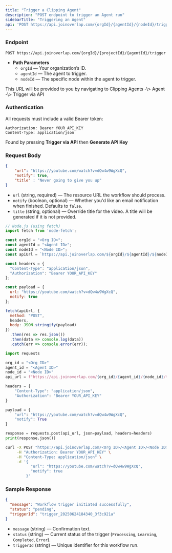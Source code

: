 ```yaml
---
title: "Trigger a Clipping Agent"
description: "POST endpoint to trigger an Agent run"
sidebarTitle: "Triggering an Agent"
api: 'POST https://api.joinoverlap.com/{orgId}/{agentId}/{nodeId}/trigger'
---
```


### Endpoint

```http
POST https://api.joinoverlap.com/{orgId}/{projectId}/{agentId}/trigger
```

- **Path Parameters**
  - `orgId` — Your organization’s ID.
  - `agentId` — The agent to trigger.
  - `nodeId` — The specific node within the agent to trigger.

<Info>
  This URL will be provided to you by navigating to Clipping Agents -\> Agent -\> Trigger via API
</Info>

### Authentication

All requests must include a valid Bearer token:

```http
Authorization: Bearer YOUR_API_KEY
Content-Type: application/json
```

Found by pressing **Trigger via API** then **Generate API Key**

### Request Body

```json
{
	"url": "https://youtube.com/watch?v=dQw4w9WgXcQ",
	"notify": true,
	"title" : "Never going to give you up"
}
```

- `url` (string, required) — The resource URL the workflow should process.
- `notify` (boolean, optional) — Whether you'd like an email notification when finished. Defaults to `false`.
- `title` (string, optional) — Override title for the video. A title will be generated if it is not provided.

<RequestExample>

```javascript javascript
// Node.js (using fetch)
import fetch from 'node-fetch';

const orgId = "<Org ID>";
const agentId = "<Agent ID>";
const nodeId = "<Node ID>";
const apiUrl = `https://api.joinoverlap.com/${orgId}/${agentId}/${nodeId}/trigger`;

const headers = {
  "Content-Type": "application/json",
  "Authorization": "Bearer YOUR_API_KEY"
};

const payload = {
  url: "https://youtube.com/watch?v=dQw4w9WgXcQ",
  notify: true
};

fetch(apiUrl, {
  method: "POST",
  headers,
  body: JSON.stringify(payload)
})
  .then(res => res.json())
  .then(data => console.log(data))
  .catch(err => console.error(err));

```

```python python
import requests

org_id = "<Org ID>"
agent_id = "<Agent ID>"
node_id = "<Node ID>"
api_url = f"https://api.joinoverlap.com/{org_id}/{agent_id}/{node_id}/trigger"

headers = {
    "Content-Type": "application/json",
    "Authorization": "Bearer YOUR_API_KEY"
}

payload = {
    "url": "https://youtube.com/watch?v=dQw4w9WgXcQ",
    "notify": True
}

response = requests.post(api_url, json=payload, headers=headers)
print(response.json())

```

```bash cURL
curl -X POST "https://api.joinoverlap.com/<Org ID>/<Agent ID>/<Node ID>/trigger" \
     -H "Authorization: Bearer YOUR_API_KEY" \
     -H "Content-Type: application/json" \
     -d '{
           "url": "https://youtube.com/watch?v=dQw4w9WgXcQ",
           "notify": true
         }'

```
</RequestExample>

### Sample Response

```json
{
  "message": "Workflow trigger initiated successfully",
  "status": "pending",
  "triggerId": "trigger_20250624184340_3f3c921a"
}
```

- `message` (string) — Confirmation text.
- `status` (string) — Current status of the trigger (`Processing`, `Learning`, `Completed`, `Error`).
- `triggerId` (string) — Unique identifier for this workflow run.